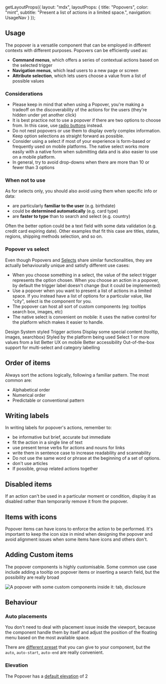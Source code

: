 
  getLayoutProps({
    layout: "mdx",
    layoutProps: {
      title: "Popovers",
      color: "mint",
      subtitle: "Present a list of actions in a limited space.",
      navigation: UsageNav
    }
  });

## Usage

The popover is a versatile component that can be employed in different contexts with different purposes. Popovers can be efficiently used as:

- **Command menus**, which offers a series of contextual actions based on the selected trigger
- **Navigation menus**, which lead users to a new page or screen
- **Attribute selection**, which lets users choose a value from a list of possible values

### Considerations

- Please keep in mind that when using a Popover, you're making a tradeoff on the discoverability of the actions for the users (they're hidden under yet another click)
- It is best practice not to use a popover if there are two options to choose
  from. In this case, use [radio buttons](/get-started//components/inputs/selection-controls) instead.
- Do not nest popovers or use them to display overly complex information. Keep option selections as straight forward as possible.
- Consider using a select if most of your experience is form-based or frequently used on mobile platforms. The native select works more easily with a native form when submitting data and is also easier to use on a mobile platform.
- In general, try to avoid drop-downs when there are more than 10 or fewer than 3 options

### When not to use

As for selects only, you should also avoid using them when specific info or data:

- are particularly **familiar to the user** (e.g. birthdate)
- could be **determined automatically** (e.g. card type)
- are **faster to type** than to search and select (e.g. country)

Often the better option could be a text field with some data validation (e.g. credit card expiring date). Other examples that fit this case are titles, states, regions, shipping methods selection, and so on.

### Popover vs select

Even though Popovers and [Selects](/get-started//components/inputs/select) share similar functionalities, they are actually behaviourally unique and satisfy different use cases:

- When you choose something in a select, the value of the select trigger represents the option chosen. When you choose an action in a popover, by default the trigger label doesn't change (but it could be implemented)
- Use a popover when you want to present a list of actions in a limited space. If you instead have a list of options for a particular value, like "city", select is the component for you.
- The popover can host all sort of custom components (eg: tooltips search box, images, etc)
- The native select is convenient on mobile: it uses the native control for the platform which makes it easier to handle.

<Stack direction="row" wrap columnGap={16} rowGap={24} vAlign="start">
  <Stack direction="column" rowGap={8} style={{ maxWidth: "35ch" }}>
    <Title level="5">Popover</Title>
    <List>
      <ListLi marker="check" markerColor="var(--highlight-green-foreground)">Design System styled</ListLi>
      <ListLi marker="check" markerColor="var(--highlight-green-foreground)">Trigger actions</ListLi>
      <ListLi marker="check" markerColor="var(--highlight-green-foreground)">Display some special content (tooltip, images, searchbox)</ListLi>
    </List>
  </Stack>
  <Stack direction="column" rowGap={8} style={{ maxWidth: "35ch" }}>
    <Title level="5">Select</Title>
    <List>
      <ListLi marker="check" markerColor="var(--highlight-green-foreground)">Styled by the platform being used</ListLi>
      <ListLi marker="check" markerColor="var(--highlight-green-foreground)">Select 1 or more values from a list</ListLi>
      <ListLi marker="check" markerColor="var(--highlight-green-foreground)">Better UX on mobile</ListLi>
      <ListLi marker="check" markerColor="var(--highlight-green-foreground)">Better accessibility</ListLi>
      <ListLi marker="check" markerColor="var(--highlight-green-foreground)">Out-of-the-box support for multi-select and category labelling</ListLi>
    </List>
  </Stack>
</Stack>

## Order of items

Always sort the actions logically, following a familiar pattern. The most common are:

- Alphabetical order
- Numerical order
- Predictable or conventional pattern

<Stack direction="row" columnGap={24}>
  <HintCard isBad image="https://figmage.com/images/YbgYCYhA2xhc0gOO8Pj1D.png" />
  <HintCard image="https://figmage.com/images/AazE3C4WdluGquS47v7os.png" />
</Stack>

## Writing labels

In writing labels for popover's actions, remember to:

- be informative but brief, accurate but immediate
- fit the action in a single line of text
- use present tense verbs for actions and nouns for links
- write them in sentence case to increase readability and scannability
- Do not use the same word or phrase at the beginning of a set of options.
- don't use articles
- If possible, group related actions together

<Stack direction="row" columnGap={24}>
  <HintCard isBad image="https://figmage.com/images/Lp723DURLm931RUDw_zBm.png" />
  <HintCard image="https://figmage.com/images/dtjoxz8fsgZMhsMy4MHJZ.png" />
</Stack>

## Disabled items

If an action can't be used in a particular moment or condition, display it as disabled rather than temporarily remove it from the popover.

<Stack direction="row" columnGap={24}>
  <HintCard isBad image="https://figmage.com/images/XFypqpkFYUMsxfOhbHBqh.png" />
  <HintCard image="https://figmage.com/images/quRchCwYibRrbIeLSKkq4.png" />
</Stack>

## Items with icons

Popover items can have icons to enforce the action to be performed. It's important to keep the icon size in mind when designing the popover and avoid alignment issues when some items have icons and others don't.

<Stack direction="row" columnGap={24}>
  <HintCard isBad image="https://figmage.com/images/LKyUw9qVB9oSW7igMVFC5.png" />
  <HintCard image="https://figmage.com/images/XbZYPubglN7auRnYmcceq.png" />
</Stack>

## Adding Custom items

The popover components is highly customisable. Some common use case include adding a tooltip on popover items or inserting a search field, but the possibility are really broad

![A popover with some custom components inside it: tab, disclosure](https://figmage.com/images/exIOJQVk5L-X-wgt42M2W.png)

## Behaviour

### Auto placements

You don't need to deal with placement issue inside the viewport, because the component handle them by itself and adjust the position of the floating menu based on the most available space.

There are [different preset](/get-started//components/dialogs/popover#prop-placement) that you can give to your component, but the `auto`, `auto-start`, `auto-end` are really convenient.

### Elevation

The Popover has a [default elevation](/get-started/documentation/design/foundation/elevations#default-elevations) of 2
